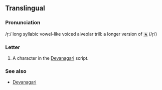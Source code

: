{{character info}}
==Translingual==

===Pronunciation===
/r̩ː/ long syllabic vowel-like voiced alveolar trill: a longer version of [[ऋ]] (/r̩/)

===Letter===
{{mul-Deva|ṝ}}

# A character in the [[Devanagari]] script.

===See also===
* [[w:Devanagari|Devanagari]]